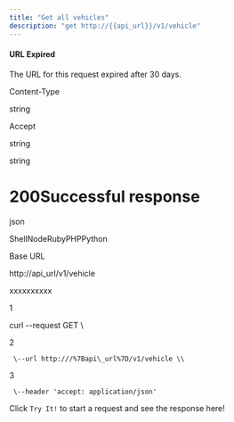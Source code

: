 ```yaml
---
title: "Get all vehicles"
description: "get http://{{api_url}}/v1/vehicle"
---
```

#### URL Expired

The URL for this request expired after 30 days.

Content-Type

string

Accept

string

string

# 200Successful response

json



ShellNodeRubyPHPPython

Base URL

http://api\_url/v1/vehicle

xxxxxxxxxx

1

curl \--request GET \\

2

     \--url http:///%7Bapi\_url%7D/v1/vehicle \\

3

     \--header 'accept: application/json'

Click `Try It!` to start a request and see the response here!

